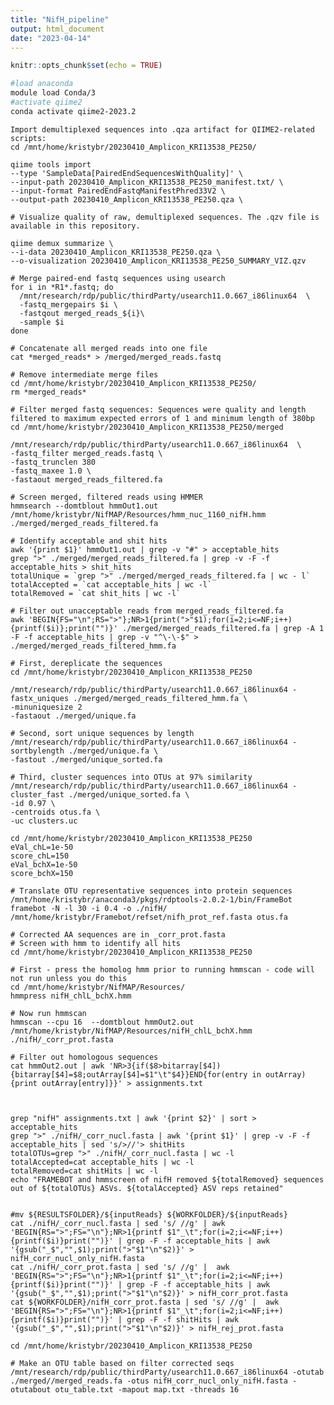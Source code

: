 ```yaml
---
title: "NifH_pipeline"
output: html_document
date: "2023-04-14"
---
```


```r
knitr::opts_chunk$set(echo = TRUE)
```

```bash
#load anaconda
module load Conda/3
#activate qiime2
conda activate qiime2-2023.2
```

```seq
Import demultiplexed sequences into .qza artifact for QIIME2-related scripts:
cd /mnt/home/kristybr/20230410_Amplicon_KRI13538_PE250/

qiime tools import 
--type 'SampleData[PairedEndSequencesWithQuality]' \
--input-path 20230410_Amplicon_KRI13538_PE250_manifest.txt/ \
--input-format PairedEndFastqManifestPhred33V2 \
--output-path 20230410_Amplicon_KRI13538_PE250.qza \

# Visualize quality of raw, demultiplexed sequences. The .qzv file is available in this repository. 

qiime demux summarize \
--i-data 20230410_Amplicon_KRI13538_PE250.qza \
--o-visualization 20230410_Amplicon_KRI13538_PE250_SUMMARY_VIZ.qzv
```


```merge
# Merge paired-end fastq sequences using usearch
for i in *R1*.fastq; do
  /mnt/research/rdp/public/thirdParty/usearch11.0.667_i86linux64  \
  -fastq_mergepairs $i \
  -fastqout merged_reads_${i}\
  -sample $i
done

# Concatenate all merged reads into one file
cat *merged_reads* > /merged/merged_reads.fastq

# Remove intermediate merge files
cd /mnt/home/kristybr/20230410_Amplicon_KRI13538_PE250/
rm *merged_reads*
```

```seq_filter
# Filter merged fastq sequences: Sequences were quality and length filtered to maximum expected errors of 1 and minimum length of 380bp 
cd /mnt/home/kristybr/20230410_Amplicon_KRI13538_PE250/merged

/mnt/research/rdp/public/thirdParty/usearch11.0.667_i86linux64  \
-fastq_filter merged_reads.fastq \
-fastq_trunclen 380 
-fastq_maxee 1.0 \
-fastaout merged_reads_filtered.fa
```

```Homolog
# Screen merged, filtered reads using HMMER
hmmsearch --domtblout hmmOut1.out /mnt/home/kristybr/NifMAP/Resources/hmm_nuc_1160_nifH.hmm ./merged/merged_reads_filtered.fa

# Identify acceptable and shit hits 
awk '{print $1}' hmmOut1.out | grep -v "#" > acceptable_hits
grep ">" ./merged/merged_reads_filtered.fa | grep -v -F -f acceptable_hits > shit_hits
totalUnique = `grep ">" ./merged/merged_reads_filtered.fa | wc - l`
totalAccepted = `cat acceptable_hits | wc -l`
totalRemoved = `cat shit_hits | wc -l`

# Filter out unacceptable reads from merged_reads_filtered.fa
awk 'BEGIN{FS="\n";RS=">"};NR>1{print(">"$1);for(i=2;i<=NF;i++){printf($i)};print("")}' ./merged/merged_reads_filtered.fa | grep -A 1 -F -f acceptable_hits | grep -v "^\-\-$" > ./merged/merged_reads_filtered_hmm.fa

```

```OTU
# First, dereplicate the sequences
cd /mnt/home/kristybr/20230410_Amplicon_KRI13538_PE250

/mnt/research/rdp/public/thirdParty/usearch11.0.667_i86linux64 -fastx_uniques ./merged/merged_reads_filtered_hmm.fa \
-minuniquesize 2 
-fastaout ./merged/unique.fa 

# Second, sort unique sequences by length
/mnt/research/rdp/public/thirdParty/usearch11.0.667_i86linux64 -sortbylength ./merged/unique.fa \
-fastout ./merged/unique_sorted.fa

# Third, cluster sequences into OTUs at 97% similarity
/mnt/research/rdp/public/thirdParty/usearch11.0.667_i86linux64 -cluster_fast ./merged/unique_sorted.fa \
-id 0.97 \
-centroids otus.fa \
-uc clusters.uc
```

```OTU
cd /mnt/home/kristybr/20230410_Amplicon_KRI13538_PE250
eVal_chL=1e-50
score_chL=150
eVal_bchX=1e-50
score_bchX=150

# Translate OTU representative sequences into protein sequences
/mnt/home/kristybr/anaconda3/pkgs/rdptools-2.0.2-1/bin/FrameBot framebot -N -l 30 -i 0.4 -o ./nifH/ /mnt/home/kristybr/Framebot/refset/nifh_prot_ref.fasta otus.fa 
```

```Filter
# Corrected AA sequences are in _corr_prot.fasta
# Screen with hmm to identify all hits
cd /mnt/home/kristybr/20230410_Amplicon_KRI13538_PE250

# First - press the homolog hmm prior to running hmmscan - code will not run unless you do this
cd /mnt/home/kristybr/NifMAP/Resources/
hmmpress nifH_chlL_bchX.hmm

# Now run hmmscan
hmmscan --cpu 16  --domtblout hmmOut2.out /mnt/home/kristybr/NifMAP/Resources/nifH_chlL_bchX.hmm ./nifH/_corr_prot.fasta

# Filter out homologous sequences
cat hmmOut2.out | awk 'NR>3{if($8>bitarray[$4]){bitarray[$4]=$8;outArray[$4]=$1"\t"$4}}END{for(entry in outArray){print outArray[entry]}}' > assignments.txt



grep "nifH" assignments.txt | awk '{print $2}' | sort > acceptable_hits
grep ">" ./nifH/_corr_nucl.fasta | awk '{print $1}' | grep -v -F -f acceptable_hits | sed 's/>//'> shitHits
totalOTUs=grep ">" ./nifH/_corr_nucl.fasta | wc -l
totalAccepted=cat acceptable_hits | wc -l
totalRemoved=cat shitHits | wc -l
echo "FRAMEBOT and hmmscreen of nifH removed ${totalRemoved} sequences out of ${totalOTUs} ASVs. ${totalAccepted} ASV reps retained"


#mv ${RESULTSFOLDER}/${inputReads} ${WORKFOLDER}/${inputReads}
cat ./nifH/_corr_nucl.fasta | sed 's/ //g' | awk 'BEGIN{RS=">";FS="\n"};NR>1{printf $1"_\t";for(i=2;i<=NF;i++){printf($i)}print("")}' | grep -F -f acceptable_hits | awk '{gsub("_$","",$1);print(">"$1"\n"$2)}' > nifH_corr_nucl_only_nifH.fasta
cat ./nifH/_corr_prot.fasta | sed 's/ //g' |  awk 'BEGIN{RS=">";FS="\n"};NR>1{printf $1"_\t";for(i=2;i<=NF;i++){printf($i)}print("")}' | grep -F -f acceptable_hits | awk '{gsub("_$","",$1);print(">"$1"\n"$2)}' > nifH_corr_prot.fasta
cat ${WORKFOLDER}/nifH_corr_prot.fasta | sed 's/ //g' |  awk 'BEGIN{RS=">";FS="\n"};NR>1{printf $1"_\t";for(i=2;i<=NF;i++){printf($i)}print("")}' | grep -F -f shitHits | awk '{gsub("_$","",$1);print(">"$1"\n"$2)}' > nifH_rej_prot.fasta
```

```Construct
cd /mnt/home/kristybr/20230410_Amplicon_KRI13538_PE250

# Make an OTU table based on filter corrected seqs
/mnt/research/rdp/public/thirdParty/usearch11.0.667_i86linux64 -otutab ./merged//merged_reads.fa -otus nifH_corr_nucl_only_nifH.fasta -otutabout otu_table.txt -mapout map.txt -threads 16




```